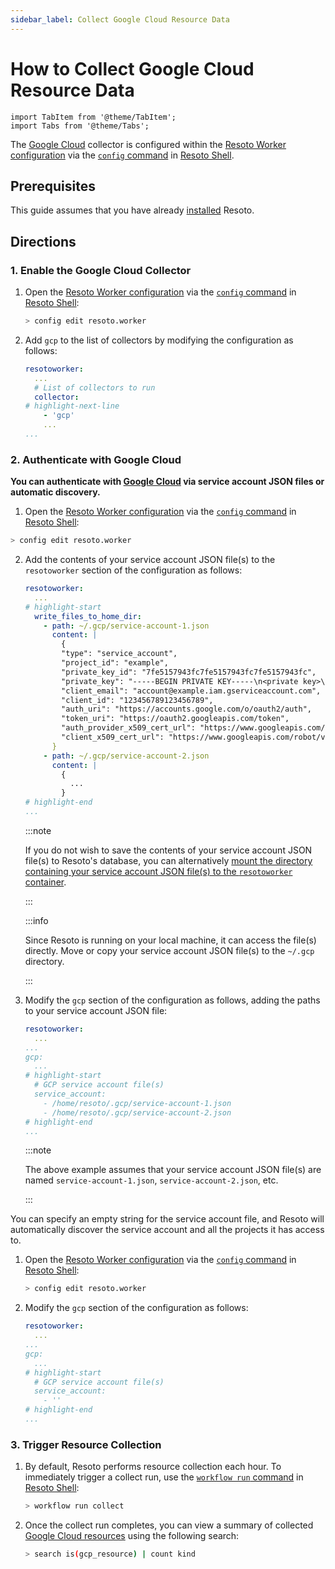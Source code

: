 ```yaml
---
sidebar_label: Collect Google Cloud Resource Data
---
```


# How to Collect Google Cloud Resource Data

```mdx-code-block
import TabItem from '@theme/TabItem';
import Tabs from '@theme/Tabs';
```

The [Google Cloud](../../reference/unified-data-model/gcp.mdx) collector is configured within the [Resoto Worker configuration](../../reference/configuration/index.mdx) via the [`config` command](../../reference/cli/setup-commands/configs/index.mdx) in [Resoto Shell](../../reference/components/shell.mdx).

## Prerequisites

This guide assumes that you have already [installed](../../getting-started/install-resoto/index.mdx) Resoto.

## Directions

### 1. Enable the Google Cloud Collector

1. Open the [Resoto Worker configuration](../../reference/configuration/index.mdx) via the [`config` command](../../reference/cli/setup-commands/configs) in [Resoto Shell](../../reference/components/shell):

   ```bash
   > config edit resoto.worker
   ```

2. Add `gcp` to the list of collectors by modifying the configuration as follows:

   ```yaml title="Resoto Worker configuration"
   resotoworker:
     ...
     # List of collectors to run
     collector:
   # highlight-next-line
       - 'gcp'
       ...
   ...
   ```

### 2. Authenticate with Google Cloud

**You can authenticate with [Google Cloud](../../reference/unified-data-model/gcp.mdx) via service account JSON files or automatic discovery.**

<Tabs>

<TabItem value="service-account-json" label="Service Account JSON">

1. Open the [Resoto Worker configuration](../../reference/configuration/index.mdx) via the [`config` command](../../reference/cli/setup-commands/configs) in [Resoto Shell](../../reference/components/shell):

```bash
> config edit resoto.worker
```

2. Add the contents of your service account JSON file(s) to the `resotoworker` section of the configuration as follows:

   ```yaml title="Resoto Worker configuration"
   resotoworker:
     ...
   # highlight-start
     write_files_to_home_dir:
       - path: ~/.gcp/service-account-1.json
         content: |
           {
           "type": "service_account",
           "project_id": "example",
           "private_key_id": "7fe5157943fc7fe5157943fc7fe5157943fc",
           "private_key": "-----BEGIN PRIVATE KEY-----\n<private key>\n-----END PRIVATE KEY-----\n",
           "client_email": "account@example.iam.gserviceaccount.com",
           "client_id": "123456789123456789",
           "auth_uri": "https://accounts.google.com/o/oauth2/auth",
           "token_uri": "https://oauth2.googleapis.com/token",
           "auth_provider_x509_cert_url": "https://www.googleapis.com/oauth2/v1/certs",
           "client_x509_cert_url": "https://www.googleapis.com/robot/v1/metadata/x509/account%40example.iam.gserviceaccount.com"
         }
       - path: ~/.gcp/service-account-2.json
         content: |
           {
             ...
           }
   # highlight-end
   ...
   ```

   :::note

   If you do not wish to save the contents of your service account JSON file(s) to Resoto's database, you can alternatively [mount the directory containing your service account JSON file(s) to the `resotoworker` container](../../reference/configuration/worker#mounting-configuration-files-to-container-based-installations).

   :::

   :::info

   Since Resoto is running on your local machine, it can access the file(s) directly. Move or copy your service account JSON file(s) to the `~/.gcp` directory.

   :::

3. Modify the `gcp` section of the configuration as follows, adding the paths to your service account JSON file:

   ```yaml title="Resoto Worker configuration"
   resotoworker:
     ...
   ...
   gcp:
     ...
   # highlight-start
     # GCP service account file(s)
     service_account:
       - /home/resoto/.gcp/service-account-1.json
       - /home/resoto/.gcp/service-account-2.json
   # highlight-end
   ...
   ```

   :::note

   The above example assumes that your service account JSON file(s) are named `service-account-1.json`, `service-account-2.json`, etc.

   :::

</TabItem>

<TabItem value="automatic-discovery" label="Automatic Discovery">

You can specify an empty string for the service account file, and Resoto will automatically discover the service account and all the projects it has access to.

1. Open the [Resoto Worker configuration](../../reference/configuration/index.mdx) via the [`config` command](../../reference/cli/setup-commands/configs) in [Resoto Shell](../../reference/components/shell):

   ```bash
   > config edit resoto.worker
   ```

2. Modify the `gcp` section of the configuration as follows:

   ```yaml title="Resoto Worker configuration"
   resotoworker:
     ...
   ...
   gcp:
     ...
   # highlight-start
     # GCP service account file(s)
     service_account:
       - ''
   # highlight-end
   ...
   ```

</TabItem>

</Tabs>

### 3. Trigger Resource Collection

1. By default, Resoto performs resource collection each hour. To immediately trigger a collect run, use the [`workflow run` command](../../reference/cli/action-commands/workflows/run.mdx) in [Resoto Shell](../../reference/components/shell):

   ```bash
   > workflow run collect
   ```

2. Once the collect run completes, you can view a summary of collected [Google Cloud resources](../../reference/unified-data-model/gcp.mdx) using the following search:

   ```bash
   > search is(gcp_resource) | count kind
   ```
